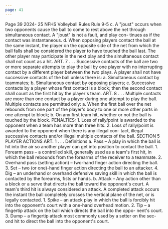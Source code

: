 ```yaml
---
page: 41
---
```


Page 39 2024- 25 NFHS Volleyball Rules Rule 9-5 c. A "joust" occurs when two opponents cause the ball to come to rest above the net through simultaneous contact. A "joust" is not a fault, and play con- tinues as if the contact was instantaneous. d. When opposing players contact the ball at the same instant, the player on the opposite side of the net from which the ball falls shall be considered the player to have touched the ball last. The other player may participate in the next play and the simultaneous contact shall not count as a hit. ART. 7 . . . Successive contacts of the ball are two or more separate attempts to play the ball by one player with no interrupting contact by a different player between the two plays. A player shall not have successive contacts of the ball unless there is: a. Simultaneous contact by teammates; b. Simultaneous contact by opposing players; c. Successive contacts by a player whose first contact is a block; then the second contact shall count as the first hit by the player's team. ART. 8 . . . Multiple contacts are more than one contact by a player during one attempt to play the ball. Multiple contacts are permitted only: a. When the first ball over the net rebounds from one part of the player's body to one or more other parts in one attempt to block; b. On any first team hit, whether or not the ball is touched by the block. PENALTIES: 1. Loss of rally/point is awarded to the opponent when a team has more than three hits. 2. Loss of rally/point is awarded to the opponent when there is any illegal con- tact, illegal successive contacts and/or illegal multiple contacts of the ball. SECTION 5 PLAYER ACTIONS ART. 1 . . . Definitions a. Pass – A play in which the ball is hit into the air so another player can get into position to contact the ball. 1. Forearm pass – a controlled skill, generally used as a team's first hit, in which the ball rebounds from the forearms of the receiver to a teammate. 2. Overhand pass (setting action) – two-hand finger action directing the ball. 3. Set – two (or one)-hand finger action directing the ball to an attacker. 4. Dig – an underhand or overhand defensive saving skill in which the ball is contacted by the forearms, fists or hands. b. Attack – Any action other than a block or a serve that directs the ball toward the opponent's court. A team's third hit is always considered an attack. A completed attack occurs the instant the ball completely crosses the vertical plane of the net, or is legally contacted. 1. Spike – an attack play in which the ball is forcibly hit into the opponent's court with a one-hand overhead motion. 2. Tip – a fingertip attack on the ball which directs the ball into the oppo- nent's court. 3. Dump – a fingertip attack most commonly used by a setter on the sec- ond hit to direct the ball into the opponent's court.
